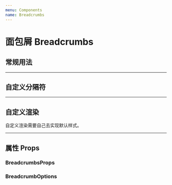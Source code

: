 ```yaml
---
menu: Components
name: Breadcrumbs
---
```



# 面包屑 Breadcrumbs

## 常规用法

<Playground>
  <Breadcrumbs
    breadcrumbs={[
      { text: i18n('百度'), href: 'https://www.baidu.com' },
      { text: i18n('腾讯'), href: 'https://www.tencent.com' },
      { text: i18n('阿里'), href: 'https://www.alibaba.com' },
    ]}
  />
</Playground>

---

## 自定义分隔符

<Playground>
  <Breadcrumbs
    breadcrumbs={[
      { text: i18n('百度'), href: 'https://www.baidu.com' },
      { text: i18n('腾讯'), href: 'https://www.tencent.com' },
      { text: i18n('阿里'), href: 'https://www.alibaba.com' },
    ]}
    separator="-"
  />
</Playground>

---

## 自定义渲染

自定义渲染需要自己去实现默认样式。

<Playground>
  <Breadcrumbs
    breadcrumbs={[
      {
        text: '百度',
        href: 'https://www.baidu.com',
        renderItem() {
          return 'Hello Baidu'
        },
      },
      {
        text: '腾讯',
        href: 'https://www.tencent.com',
        renderItem() {
          return 'Hello Tencent'
        },
      },
      {
        text: '阿里',
        href: 'https://www.alibaba.com',
        renderItem() {
          return 'Hello Ali'
        },
      },
    ]}
  />
</Playground>

---

## 属性 Props

### BreadcrumbsProps

<Props of={Breadcrumbs} />

### BreadcrumbOptions

<Props of={Breadcrumb} />
